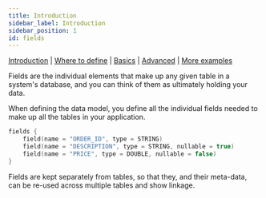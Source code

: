 ```yaml
---
title: Introduction
sidebar_label: Introduction
sidebar_position: 1
id: fields
---
```



[Introduction](/creating-applications/defining-your-application/data-model/fields/fields)  | [Where to define](/creating-applications/defining-your-application/data-model/fields/fields-where-to-define/) | [Basics](/creating-applications/defining-your-application/data-model/fields/fields-basics/) |  [Advanced](/creating-applications/defining-your-application/data-model/fields/fields-advanced/) | [More examples](/creating-applications/defining-your-application/data-model/fields/fields-examples/) 


Fields are the individual elements that make up any given table in a system's database, and you can think of them as ultimately holding your data.

When defining the data model, you define all the individual fields needed to make up all the tables in your application.

```kotlin
fields {
    field(name = "ORDER_ID", type = STRING)
    field(name = "DESCRIPTION", type = STRING, nullable = true)
    field(name = "PRICE", type = DOUBLE, nullable = false)
}
```

Fields are kept separately from tables, so that they, and their meta-data, can be re-used across multiple tables and show linkage.


